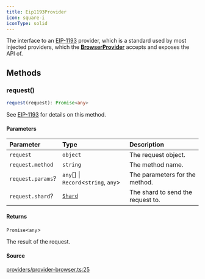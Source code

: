 ```yaml
---
title: Eip1193Provider
icon: square-i
iconType: solid
---
```


The interface to an [EIP-1193](https://eips.ethereum.org/EIPS/eip-1193) provider, which is a standard used by most
injected providers, which the [**BrowserProvider**](/sdk/content/classes/BrowserProvider) accepts and exposes the API of.

## Methods

### request()

```ts
request(request): Promise<any>
```

See [EIP-1193](https://eips.ethereum.org/EIPS/eip-1193) for details on this method.

#### Parameters

| Parameter | Type | Description |
| :------ | :------ | :------ |
| `request` | `object` | The request object. |
| `request.method` | `string` | The method name. |
| `request.params`? | `any`[] \| `Record`\<`string`, `any`\> | The parameters for the method. |
| `request.shard`? | [`Shard`](/sdk/content/enumerations/Shard) | The shard to send the request to. |

#### Returns

`Promise`\<`any`\>

The result of the request.

#### Source

[providers/provider-browser.ts:25](https://github.com/dominant-strategies/quais.js/blob/c5f991423178493ef964731be9238d952f3e77dd/src/providers/provider-browser.ts#L25)
